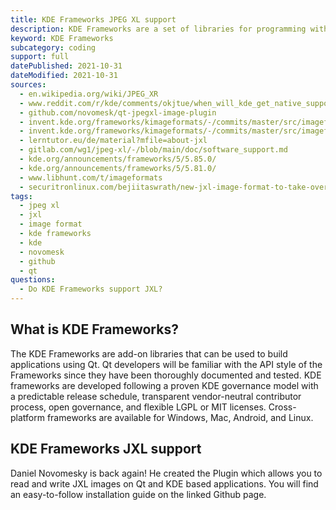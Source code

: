 ```yaml
---
title: KDE Frameworks JPEG XL support
description: KDE Frameworks are a set of libraries for programming with Qt. Learn how to use JXL images within KDE.
keyword: KDE Frameworks
subcategory: coding
support: full
datePublished: 2021-10-31
dateModified: 2021-10-31
sources:
  - en.wikipedia.org/wiki/JPEG_XR
  - www.reddit.com/r/kde/comments/okjtue/when_will_kde_get_native_support_for_jpeg_xl_jxl/
  - github.com/novomesk/qt-jpegxl-image-plugin
  - invent.kde.org/frameworks/kimageformats/-/commits/master/src/imageformats/heif.cpp
  - invent.kde.org/frameworks/kimageformats/-/commits/master/src/imageformats/avif.cpp
  - lerntutor.eu/de/material?mfile=about-jxl
  - gitlab.com/wg1/jpeg-xl/-/blob/main/doc/software_support.md
  - kde.org/announcements/frameworks/5/5.85.0/
  - kde.org/announcements/frameworks/5/5.81.0/
  - www.libhunt.com/t/imageformats
  - securitronlinux.com/bejiitaswrath/new-jxl-image-format-to-take-over-the-internet/
tags:
  - jpeg xl
  - jxl
  - image format
  - kde frameworks
  - kde
  - novomesk
  - github
  - qt
questions:
  - Do KDE Frameworks support JXL?
---
```


## What is KDE Frameworks?

The KDE Frameworks are add-on libraries that can be used to build applications using Qt. Qt developers will be familiar with the API style of the Frameworks since they have been thoroughly documented and tested. KDE frameworks are developed following a proven KDE governance model with a predictable release schedule, transparent vendor-neutral contributor process, open governance, and flexible LGPL or MIT licenses. Cross-platform frameworks are available for Windows, Mac, Android, and Linux.

## KDE Frameworks JXL support

Daniel Novomesky is back again! He created the Plugin <Link href="github.com/novomesk/qt-jpegxl-image-plugin" text="qt-jpegxl-image-plugin"/> which allows you to read and write JXL images on Qt and KDE based applications. You will find an easy-to-follow installation guide on the linked Github page.
